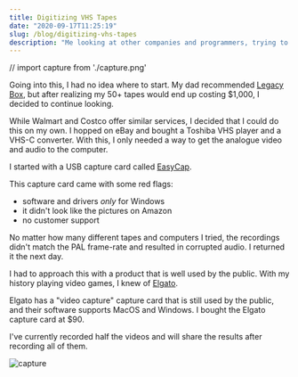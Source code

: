 ```yaml
---
title: Digitizing VHS Tapes
date: "2020-09-17T11:25:19"
slug: /blog/digitizing-vhs-tapes
description: "Me looking at other companies and programmers, trying to figure out how to approach this."
---
```


// import capture from './capture.png'

Going into this, I had no idea where to start. My dad recommended 
[Legacy Box](https://legacybox.com), but after realizing my 50+ tapes would end 
up costing $1,000, I decided to continue looking.

While Walmart and Costco offer similar services, I decided that I could do this
on my own. I hopped on eBay and bought a Toshiba VHS player and a VHS-C
converter. With this, I only needed a way to get the analogue video and audio
to the computer.

I started with a USB capture card called [EasyCap](https://www.amazon.com/gp/product/B01H6OQI1W/ref=ppx_yo_dt_b_asin_title_o04_s00?ie=UTF8&psc=1).

This capture card came with some red flags:
- software and drivers *only* for Windows 
- it didn't look like the pictures on Amazon
- no customer support

No matter how many different tapes and computers I tried, the recordings didn't match the PAL frame-rate and resulted in corrupted audio. I returned it the next day.

I had to approach this with a product that is well used by the public. With my history playing video games, I knew of [Elgato](https://www.elgato.com/en).

Elgato has a "video capture" capture card that is still used by the public, and their software supports MacOS and Windows. I bought the Elgato capture card at $90.

I've currently recorded half the videos and will share the results after recording all of them.

![capture](./capture.png)